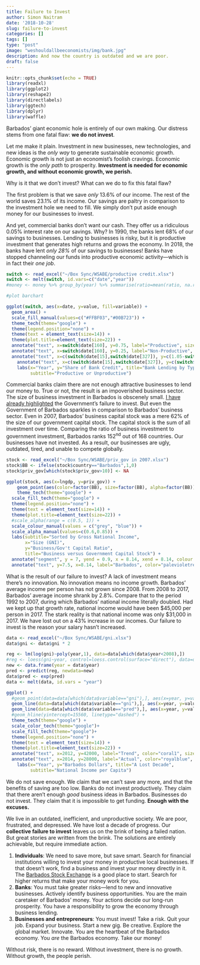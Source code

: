 ```yaml
---
title: Failure to Invest
author: Simon Naitram
date: '2018-10-28'
slug: failure-to-invest
categories: []
tags: []
type: "post"
image: "weshouldallbeeconomists/img/bank.jpg"
description: And now the country is outdated and we are poor.
draft: false
---
```


```r
knitr::opts_chunk$set(echo = TRUE)
library(readxl)
library(ggplot2)
library(reshape2)
library(directlabels)
library(ggtech)
library(dplyr)
library(waffle)
```

Barbados' giant economic hole is entirely of our own making. Our distress stems from one fatal flaw: **we do not invest**.

Let me make it plain. Investment in new businesses, new technologies, and new ideas is the *only way* to generate sustainable economic growth. Economic growth is not just an economist's foolish cravings. Economic growth is the *only path* to prosperity. **Investment is needed for economic growth, and without economic growth, we perish.**

Why is it that we don't invest? What can we do to fix this fatal flaw?

The first problem is that we save *only* 13.6% of our income. The rest of the world saves 23.1% of its income. Our savings are paltry in comparison to the investment hole we need to fill. We simply don't put aside enough money for our businesses to invest.

And yet, commercial banks don't want our cash. They offer us a ridiculous 0.05% interest rate on our savings. Why? In 1990, the banks lent 68% of our savings to businesses. Lending to businesses is risky, but it is productive investment that generates high returns and grows the economy. In 2018, the banks have lent *only 28%* of our savings to businesses! Banks have stopped channeling our funds into productive economic activity---which is in fact their *one job*.

```r
switch <- read_excel("~/Box Sync/WSABE/productive credit.xlsx")
switch <- melt(switch, id.vars=c("date","year"))
#money <- money %>% group_by(year) %>% summarise(ratio=mean(ratio, na.rm=T))

#plot barchart

ggplot(switch, aes(x=date, y=value, fill=variable)) + 
  geom_area() +
  scale_fill_manual(values=c("#FFBF03","#00B723")) +
  theme_tech(theme="google") +
  theme(legend.position="none") + 
  theme(text = element_text(size=14)) + 
  theme(plot.title=element_text(size=22)) + 
  annotate("text", x=switch$date[160], y=0.75, label="Productive", size=5) +
  annotate("text", x=switch$date[160], y=0.25, label="Non-Productive", size=5, color="white") +
  annotate("text", x=c(switch$date[15],switch$date[327]), y=c(1.05-switch$value[1],1.05-switch$value[342]), label=c(round(switch$value[1],2),round(switch$value[342],2)), size=4) +
    annotate("text", x=c(switch$date[15],switch$date[327]), y=c(switch$value[343]-0.05,switch$value[684]-0.05), label=c(round(switch$value[343],2),round(switch$value[684],2)), size=4, color="white") +
    labs(x="Year", y="Share of Bank Credit", title="Bank Lending by Type", 
         subtitle="Productive or Unproductive") 
```

Commercial banks claim there are not enough attractive businesses to lend our money to. True or not, the result is an impoverished business sector. The size of business investment in Barbados is obscenely small. [I have already highlighted](/weshouldallbeeconomists/2018/06/22/life-debt-and-default/){target="_blank"} the Government's failure to invest. But even the Government of Barbados sparkles in comparison to Barbados' business sector. Even in 2007, Barbados' business capital stock was a mere 62% of the size of our government capital stock. The capital stock is the sum of all investment over time. Comparing the ratio of business investment to government investment, Barbados ranks 152^nd^ out of 168 countries. Our businesses have not invested. As a result, our businesses are ugly, outdated, tired, and unable to compete globally.

```r
stock <- read_excel("~/Box Sync/WSABE/priv_gov in 2007.xlsx")
stock$BB <- ifelse(stock$country=="Barbados",1,0)
stock$priv_gov[which(stock$priv_gov>10)] <- NA

ggplot(stock, aes(x=lngdp, y=priv_gov)) + 
    geom_point(aes(color=factor(BB), size=factor(BB), alpha=factor(BB))) + 
    theme_tech(theme="google") +
  scale_fill_tech(theme="google") +
  theme(legend.position="none") + 
  theme(text = element_text(size=14)) + 
  theme(plot.title=element_text(size=22)) + 
  #scale_alpha(range = c(0.5, 1)) + 
  scale_colour_manual(values = c("grey", "blue")) +
  scale_alpha_manual(values=c(0.6,0.85)) +
  labs(subtitle="Sorted by Gross National Income", 
       x="Size (GNI)", 
       y="Business/Gov't Capital Ratio", 
       title="Business versus Government Capital Stock") +
  annotate("segment", y = 7, yend = 0.9, x = 8.14, xend = 8.14, colour = "palevioletred1", size=1, alpha=0.9, arrow=arrow()) + 
  annotate("text", y=7.5, x=8.14, label="Barbados", color="palevioletred1")


```

What is the result of our failure to invest? A lack of investment means there's no innovation. No innovation means no income growth. Barbados' average income per person has not grown since 2008. From 2008 to 2017, Barbados' average income shrank by 2.8%. Compare that to the period 1992 to 2007, during which Barbados' national income literally doubled. Had we kept up that growth rate, national income would have been \$45,000 per person in 2017. The stark reality is that national income was only \$31,000 in 2017. We have lost out on a 43% increase in our incomes. Our failure to invest is the reason your salary hasn't increased.

```r

data <- read_excel("~/Box Sync/WSABE/gni.xlsx")
data$gni <- data$gni * 2

reg <- lm(log(gni)~poly(year,1), data=data[which(data$year<2008),])
#reg <- loess(gni~year, control=loess.control(surface="direct"), data=data[which(data$year<2008),])
new <- data.frame(year = data$year)
pred <- predict(reg, newdata=new)
data$pred <- exp(pred)
data <- melt(data, id.vars = "year")

ggplot() + 
  #geom_point(data=data[which(data$variable=="gni"),], aes(x=year, y=value), size=1.5, color="royalblue") +
  geom_line(data=data[which(data$variable=="gni"),], aes(x=year, y=value), size=1.2, color="royalblue") +
  geom_line(data=data[which(data$variable=="pred"),], aes(x=year, y=value), linetype="dashed", size=0.8, color="coral1") +
  #geom_hline(yintercept=15560, linetype="dashed") +
  theme_tech(theme="google") +
  scale_color_tech(theme="google")+
  scale_fill_tech(theme="google")+
  theme(legend.position="none") +
  theme(text = element_text(size=14)) + 
  theme(plot.title=element_text(size=22)) + 
  annotate("text", x=2012, y=42000, label="Trend", color="coral1", size=5) + 
  annotate("text", x=2014, y=28000, label="Actual", color="royalblue", size= 5) + 
    labs(x="Year", y="Barbados Dollars", title="A Lost Decade", 
         subtitle="National Income per Capita")

```

We do not save enough. We claim that we can't save any more, and that the benefits of saving are too low. Banks do not invest productively. They claim that there aren't enough *good* business ideas in Barbados. Businesses do not invest. They claim that it is impossible to get funding. **Enough with the excuses.**

We live in an outdated, inefficient, and unproductive society. We are poor, frustrated, and depressed. We have lost a decade of progress. Our **collective failure to invest** leaves us on the brink of being a failed nation. But great stories are written from the brink. The solutions are entirely achievable, but require immediate action.

1. **Individuals**: We need to save more, but save smart. Search for financial institutions willing to invest your money in productive local businesses. If that doesn't work, find a business and invest your money directly in it. The [Barbados Stock Exchange](https://bse.com.bb/investing/investing){target="_blank"} is a good place to start. Search for higher returns that make your money work for you.
2. **Banks**: You must take greater risks---lend to new and innovative businesses. Actively identify business opportunities. You are the main caretaker of Barbados' money. Your actions decide our long-run prosperity. You have a responsibility to grow the economy through business lending.
3. **Businesses and entrepreneurs**: You must invest! Take a risk. Quit your job. Expand your business. Start a new gig. Be creative. Explore the global market. Innovate. You are the heartbeat of the Barbados economy. You *are* the Barbados economy. Take our money!

Without risk, there is no reward. Without investment, there is no growth. Without growth, the people perish.
